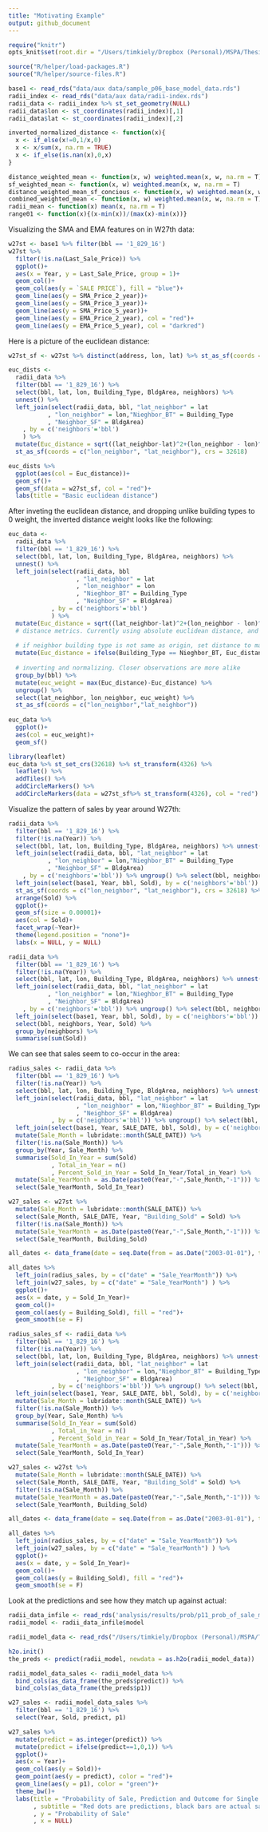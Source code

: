 ```yaml
---
title: "Motivating Example"
output: github_document
---
```



```r
require("knitr")
opts_knit$set(root.dir = "/Users/timkiely/Dropbox (Personal)/MSPA/Thesis/Analysis/nyc-sales-data")
```

```r
source("R/helper/load-packages.R")
source("R/helper/source-files.R")
```


```r
base1 <- read_rds("data/aux data/sample_p06_base_model_data.rds")
radii_index <- read_rds("data/aux data/radii-index.rds")
radii_data <- radii_index %>% st_set_geometry(NULL)
radii_data$lon <- st_coordinates(radii_index)[,1]
radii_data$lat <- st_coordinates(radii_index)[,2]

inverted_normalized_distance <- function(x){
  x <- if_else(x!=0,1/x,0)
  x <- x/sum(x, na.rm = TRUE)
  x <- if_else(is.nan(x),0,x)
}

distance_weighted_mean <- function(x, w) weighted.mean(x, w, na.rm = T)
sf_weighted_mean <- function(x, w) weighted.mean(x, w, na.rm = T)
distance_weighted_mean_sf_concious <- function(x, w) weighted.mean(x, w, na.rm = T)
combined_weighted_mean <- function(x, w) weighted.mean(x, w, na.rm = T)
radii_mean <- function(x) mean(x, na.rm = T)
range01 <- function(x){(x-min(x))/(max(x)-min(x))}
```

Visualizing the SMA and EMA features on in W27th data:

```r
w27st <- base1 %>% filter(bbl == '1_829_16') 
w27st %>% 
  filter(!is.na(Last_Sale_Price)) %>% 
  ggplot()+
  aes(x = Year, y = Last_Sale_Price, group = 1)+
  geom_col()+
  geom_col(aes(y = `SALE PRICE`), fill = "blue")+
  geom_line(aes(y = SMA_Price_2_year))+
  geom_line(aes(y = SMA_Price_3_year))+
  geom_line(aes(y = SMA_Price_5_year))+
  geom_line(aes(y = EMA_Price_2_year), col = "red")+
  geom_line(aes(y = EMA_Price_5_year), col = "darkred")

```

Here is a picture of the euclidean distance:

```r

w27st_sf <- w27st %>% distinct(address, lon, lat) %>% st_as_sf(coords = c("lon","lat"), crs = 4326) %>% st_transform(32618)

euc_dists <- 
  radii_data %>% 
  filter(bbl == '1_829_16') %>% 
  select(bbl, lat, lon, Building_Type, BldgArea, neighbors) %>% 
  unnest() %>% 
  left_join(select(radii_data, bbl, "lat_neighbor" = lat
           , "lon_neighbor" = lon,"Nieghbor_BT" = Building_Type
           , "Neighbor_SF" = BldgArea)
    , by = c('neighbors'='bbl')
    ) %>% 
  mutate(Euc_distance = sqrt((lat_neighbor-lat)^2+(lon_neighbor - lon)^2)) %>% 
  st_as_sf(coords = c("lon_neighbor", "lat_neighbor"), crs = 32618)

euc_dists %>% 
  ggplot(aes(col = Euc_distance))+
  geom_sf()+
  geom_sf(data = w27st_sf, col = "red")+
  labs(title = "Basic euclidean distance")

```

After inveting the euclidean distance, and dropping unlike building types to 0 weight, the inverted distance weight looks like the following:

```r
euc_data <- 
  radii_data %>% 
  filter(bbl == '1_829_16') %>% 
  select(bbl, lat, lon, Building_Type, BldgArea, neighbors) %>% 
  unnest() %>% 
  left_join(select(radii_data, bbl
                   , "lat_neighbor" = lat
                   , "lon_neighbor" = lon
                   , "Nieghbor_BT" = Building_Type
                   , "Neighbor_SF" = BldgArea)
            , by = c('neighbors'='bbl')
            ) %>% 
  mutate(Euc_distance = sqrt((lat_neighbor-lat)^2+(lon_neighbor - lon)^2)) %>%
  # distance metrics. Currently using absolute euclidean distance, and Square Footage
  
  # if neighbor building type is not same as origin, set distance to max (weight becomes 0)
  mutate(Euc_distance = ifelse(Building_Type == Nieghbor_BT, Euc_distance, max(Euc_distance))) %>% 
  
  # inverting and normalizing. Closer observations are more alike
  group_by(bbl) %>% 
  mutate(euc_weight = max(Euc_distance)-Euc_distance) %>% 
  ungroup() %>% 
  select(lat_neighbor, lon_neighbor, euc_weight) %>% 
  st_as_sf(coords = c("lon_neighbor","lat_neighbor"))
  
euc_data %>% 
  ggplot()+
  aes(col = euc_weight)+
  geom_sf()

```


```r
library(leaflet)
euc_data %>% st_set_crs(32618) %>% st_transform(4326) %>% 
  leaflet() %>% 
  addTiles() %>% 
  addCircleMarkers() %>% 
  addCircleMarkers(data = w27st_sf%>% st_transform(4326), col = "red")
```


Visualize the pattern of sales by year around W27th:

```r

radii_data %>% 
  filter(bbl == '1_829_16') %>% 
  filter(!is.na(Year)) %>% 
  select(bbl, lat, lon, Building_Type, BldgArea, neighbors) %>% unnest() %>% 
  left_join(select(radii_data, bbl, "lat_neighbor" = lat
           , "lon_neighbor" = lon,"Nieghbor_BT" = Building_Type
           , "Neighbor_SF" = BldgArea)
    , by = c('neighbors'='bbl')) %>% ungroup() %>% select(bbl, neighbors, lat_neighbor, lon_neighbor) %>% 
  left_join(select(base1, Year, bbl, Sold), by = c('neighbors'='bbl')) %>% 
  st_as_sf(coords = c("lon_neighbor", "lat_neighbor"), crs = 32618) %>% 
  arrange(Sold) %>% 
  ggplot()+
  geom_sf(size = 0.00001)+
  aes(col = Sold)+
  facet_wrap(~Year)+
  theme(legend.position = "none")+
  labs(x = NULL, y = NULL)

```


```r
radii_data %>% 
  filter(bbl == '1_829_16') %>% 
  filter(!is.na(Year)) %>% 
  select(bbl, lat, lon, Building_Type, BldgArea, neighbors) %>% unnest() %>% 
  left_join(select(radii_data, bbl, "lat_neighbor" = lat
           , "lon_neighbor" = lon,"Nieghbor_BT" = Building_Type
           , "Neighbor_SF" = BldgArea)
    , by = c('neighbors'='bbl')) %>% ungroup() %>% select(bbl, neighbors, lat_neighbor, lon_neighbor) %>% 
  left_join(select(base1, Year, bbl, Sold), by = c('neighbors'='bbl')) %>% 
  select(bbl, neighbors, Year, Sold) %>% 
  group_by(neighbors) %>% 
  summarise(sum(Sold))
```


We can see that sales seem to co-occur in the area:

```r

radius_sales <- radii_data %>% 
  filter(bbl == '1_829_16') %>% 
  filter(!is.na(Year)) %>% 
  select(bbl, lat, lon, Building_Type, BldgArea, neighbors) %>% unnest() %>% 
  left_join(select(radii_data, bbl, "lat_neighbor" = lat
                   , "lon_neighbor" = lon,"Nieghbor_BT" = Building_Type
                   , "Neighbor_SF" = BldgArea)
            , by = c('neighbors'='bbl')) %>% ungroup() %>% select(bbl, neighbors, lat_neighbor, lon_neighbor) %>% 
  left_join(select(base1, Year, SALE_DATE, bbl, Sold), by = c('neighbors'='bbl')) %>% 
  mutate(Sale_Month = lubridate::month(SALE_DATE)) %>% 
  filter(!is.na(Sale_Month)) %>% 
  group_by(Year, Sale_Month) %>% 
  summarise(Sold_In_Year = sum(Sold)
            , Total_in_Year = n()
            , Percent_Sold_in_Year = Sold_In_Year/Total_in_Year) %>% 
  mutate(Sale_YearMonth = as.Date(paste0(Year,"-",Sale_Month,"-1"))) %>% 
  select(Sale_YearMonth, Sold_In_Year)

w27_sales <- w27st %>% 
  mutate(Sale_Month = lubridate::month(SALE_DATE)) %>% 
  select(Sale_Month, SALE_DATE, Year, "Building_Sold" = Sold) %>% 
  filter(!is.na(Sale_Month)) %>% 
  mutate(Sale_YearMonth = as.Date(paste0(Year,"-",Sale_Month,"-1"))) %>% 
  select(Sale_YearMonth, Building_Sold)

all_dates <- data_frame(date = seq.Date(from = as.Date("2003-01-01"), to = as.Date("2017-12-01"), by = "month"))

all_dates %>% 
  left_join(radius_sales, by = c("date" = "Sale_YearMonth")) %>% 
  left_join(w27_sales, by = c("date" = "Sale_YearMonth") ) %>% 
  ggplot()+
  aes(x = date, y = Sold_In_Year)+
  geom_col()+
  geom_col(aes(y = Building_Sold), fill = "red")+
  geom_smooth(se = F)


```


```r

radius_sales_sf <- radii_data %>% 
  filter(bbl == '1_829_16') %>% 
  filter(!is.na(Year)) %>% 
  select(bbl, lat, lon, Building_Type, BldgArea, neighbors) %>% unnest() %>% 
  left_join(select(radii_data, bbl, "lat_neighbor" = lat
                   , "lon_neighbor" = lon,"Nieghbor_BT" = Building_Type
                   , "Neighbor_SF" = BldgArea)
            , by = c('neighbors'='bbl')) %>% ungroup() %>% select(bbl, neighbors, lat_neighbor, lon_neighbor, Neighbor_SF) %>% 
  left_join(select(base1, Year, SALE_DATE, bbl, Sold), by = c('neighbors'='bbl')) %>% 
  mutate(Sale_Month = lubridate::month(SALE_DATE)) %>% 
  filter(!is.na(Sale_Month)) %>% 
  group_by(Year, Sale_Month) %>% 
  summarise(Sold_In_Year = sum(Sold)
            , Total_in_Year = n()
            , Percent_Sold_in_Year = Sold_In_Year/Total_in_Year) %>% 
  mutate(Sale_YearMonth = as.Date(paste0(Year,"-",Sale_Month,"-1"))) %>% 
  select(Sale_YearMonth, Sold_In_Year)

w27_sales <- w27st %>% 
  mutate(Sale_Month = lubridate::month(SALE_DATE)) %>% 
  select(Sale_Month, SALE_DATE, Year, "Building_Sold" = Sold) %>% 
  filter(!is.na(Sale_Month)) %>% 
  mutate(Sale_YearMonth = as.Date(paste0(Year,"-",Sale_Month,"-1"))) %>% 
  select(Sale_YearMonth, Building_Sold)

all_dates <- data_frame(date = seq.Date(from = as.Date("2003-01-01"), to = as.Date("2017-12-01"), by = "month"))

all_dates %>% 
  left_join(radius_sales, by = c("date" = "Sale_YearMonth")) %>% 
  left_join(w27_sales, by = c("date" = "Sale_YearMonth") ) %>% 
  ggplot()+
  aes(x = date, y = Sold_In_Year)+
  geom_col()+
  geom_col(aes(y = Building_Sold), fill = "red")+
  geom_smooth(se = F)

```

Look at the predictions and see how they match up against actual:

```r
radii_data_infile <- read_rds('analysis/results/prob/p11_prob_of_sale_model_radii.rds')
radii_model <- radii_data_infile$model

radii_model_data <- read_rds("/Users/timkiely/Dropbox (Personal)/MSPA/Thesis/Analysis/nyc-sales-data/data/processing steps/p08_radii_model_data.rds")

h2o.init()
the_preds <- predict(radii_model, newdata = as.h2o(radii_model_data))

radii_model_data_sales <- radii_model_data %>% 
  bind_cols(as_data_frame(the_preds$predict)) %>%
  bind_cols(as_data_frame(the_preds$p1))

w27_sales <- radii_model_data_sales %>% 
  filter(bbl == '1_829_16') %>% 
  select(Year, Sold, predict, p1)

w27_sales %>% 
  mutate(predict = as.integer(predict)) %>% 
  mutate(predict = ifelse(predict==1,0,1)) %>% 
  ggplot()+
  aes(x = Year)+
  geom_col(aes(y = Sold))+
  geom_point(aes(y = predict), color = "red")+
  geom_line(aes(y = p1), color = "green")+
  theme_bw()+
  labs(title = "Probability of Sale, Prediction and Outcome for Single Office Property in NYC"
       , subtitle = "Red dots are predictions, black bars are actual sales, green line is probability of sale"
       , y = "Probability of Sale"
       , x = NULL)


```









